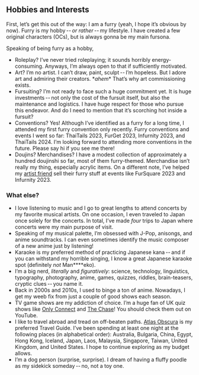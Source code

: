 

## Hobbies and Interests

First, let’s get this out of the way:
I am a furry <Muted>(yeah, I hope it’s obvious by now)</Muted>.
Furry is my hobby -- _or rather_ -- my lifestyle.
I have created a few original characters (OCs),
but <Bole/> is always gonna be my main fursona.

Speaking of being furry as a hobby,

- <Highlight>Roleplay?</Highlight>
  I’ve never tried roleplaying; it sounds horribly energy-consuming.
  Anyways, I’m always open to that if sufficiently motivated.
- <Highlight>Art?</Highlight>
  I’m no artist.
  I can’t draw, paint, sculpt -- I’m hopeless.
  But I adore art and admiring their creators.
  <Muted>\**ahem*\*</Muted> That’s why art commissioning exists.
- <Highlight>Fursuiting?</Highlight>
  I’m not ready to face such a huge commitment yet.
  It is huge investments -- not only the cost of the fursuit itself,
  but also the maintenance and logistics.
  I have huge respect for those who pursue this endeavor.
  And do I need to mention that it’s scorching hot inside a fursuit?
- <Highlight>Conventions?</Highlight>
  Yes! Although I’ve identified as a furry for a long time,
  I attended my first furry convention only recently.
  Furry conventions and events I went so far:
  ThaiTails&nbsp;2023, FurGet&nbsp;2023, Infurnity&nbsp;2023, and ThaiTails&nbsp;2024.
  <Muted>I’m looking forward to attending more conventions in the future.
    Please say hi if you see me there!</Muted>
- <Highlight>Doujins? Merchandises?</Highlight>
  I have a modest collection of approximately
  a hundred doujinshi <Muted>so far</Muted>,
  most of them furry-themed.
  Merchandise isn’t really my thing, especially acrylic items.
  On a different note, I’ve helped my [artist friend](https://www.facebook.com/Kalon.Ezhno)
  sell their furry stuff at events like FurSquare&nbsp;2023 and Infurnity&nbsp;2023.


### What else?

- I love listening to music and I go to great lengths
to attend concerts by my favorite musical artists.
On one occasion, I even traveled to Japan once solely for the concerts.
In total, I’ve made _four_ trips to Japan where concerts were my main purpose of visit.
- Speaking of my musical palette, I’m obsessed with J-Pop, anisongs, and anime soundtracks.
I can even sometimes identify the music composer of a new anime just by listening!
- Karaoke is my preferred method of practicing Japanese kana -- and
if you can withstand my horrible singing, I know a great Japanese karaoke spot
<Muted>(definitely _not_ Man****eko)</Muted>.
- I’m a big nerd, <Muted>_literally_ and _figuratively_</Muted>:
science, technology, linguistics, typography, photography, anime, games,
quizzes, riddles, brain-teasers, cryptic clues -- you name it.
- Back in 2000s and 2010s, I used to binge a ton of anime.
Nowadays, I get my weeb fix from just a couple of good shows each season.
- TV game shows are my addiction of choice.
I’m a huge fan of UK quiz shows like
[Only Connect](http://www.ukgameshows.com/ukgs/Only_Connect_(2))
and [The Chase](http://www.ukgameshows.com/ukgs/The_Chase)!
<Muted>You should check them out on YouTube.</Muted>
- I like to travel abroad and tread on off-beaten paths.
[Atlas Obscura](https://www.atlasobscura.com/articles/all-places-in-the-atlas-on-one-map)
is my preferred Travel Guide.
I’ve been spending at least one night at the following places
<Muted>(in alphabetical order)</Muted>:
  Australia, Bulgaria, China, Egypt, Hong Kong, Iceland, Japan, Laos,
  Malaysia, Singapore, Taiwan, United Kingdom, and United States.
  I hope to continue exploring as my budget allows.
- I’m a dog person <Muted>(surprise, surprise)</Muted>.
I dream of having a fluffy poodle as my sidekick someday -- no, not a toy one.
